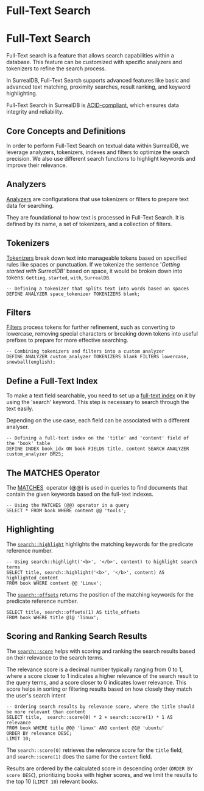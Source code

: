 # Full-Text Search

# Full-Text Search

Full-Text search is a feature that allows search capabilities within a database. This feature can be customized with specific analyzers and tokenizers to refine the search process.

In SurrealDB, Full-Text Search supports advanced features like basic and advanced text matching, proximity searches, result ranking, and keyword highlighting⁠.

Full-Text Search in SurrealDB is [ACID-compliant](https://en.wikipedia.org/wiki/ACID), which ensures data integrity and reliability.⁠

## Core Concepts and Definitions
In order to perform Full-Text Search on textual data within SurrealDB, we leverage analyzers, tokenizers, indexes and filters to optimize the search precision.
We also use different search functions to highlight keywords and improve their relevance.

## Analyzers

[Analyzers](/docs/surrealql/statements/define/analyzer) are configurations that use tokenizers or filters to prepare text data for searching.

They are foundational to how text is processed in Full-Text Search. It is defined by its name, a set of tokenizers, and a collection of filters.

## Tokenizers

[Tokenizers](/docs/surrealql/statements/define/analyzer/#tokenizers) break down text into manageable tokens based on specified rules like spaces or punctuation. 
If we tokenize the sentence '*Getting started with SurrealDB*' based on space, it would be broken down into tokens: `Getting`, `started`, `with`, `SurrealDB`.

```surql
-- Defining a tokenizer that splits text into words based on spaces
DEFINE ANALYZER space_tokenizer TOKENIZERS blank;

```

## Filters

[Filters](/docs/surrealql/statements/define/analyzer/#filters) process tokens for further refinement, such as converting to lowercase, removing special characters or breaking down tokens into useful prefixes to prepare for more effective searching.

```surql
-- Combining tokenizers and filters into a custom analyzer
DEFINE ANALYZER custom_analyzer TOKENIZERS blank FILTERS lowercase, snowball(english);

```

## Define a Full-Text Index

To make a text field searchable, you need to set up a [full-text index](/docs/surrealql/statements/define/indexes/) on it by using the 'search' keyword. This step is necessary to search through the text easily.

Depending on the use case, each field can be associated with a different analyser. 

```surql
-- Defining a full-text index on the 'title' and 'content' field of the 'book' table
DEFINE INDEX book_idx ON book FIELDS title, content SEARCH ANALYZER 
custom_analyzer BM25;
```

## The MATCHES Operator

The [MATCHES](/docs/surrealql/operators/#matches)  operator  (@@) is used in queries to find documents that contain the given keywords based on the full-text indexes. 

```surql
-- Using the MATCHES (@@) operator in a query
SELECT * FROM book WHERE content @@ 'tools';

```

## Highlighting

The [`search::highlight`](/docs/surrealql/functions/search/#searchhighlight) highlights the matching keywords for the predicate reference number.

```surql
-- Using search::highlight('<b>', '</b>', content) to highlight search terms
SELECT title, search::highlight('<b>', '</b>', content) AS highlighted_content 
FROM book WHERE content @@ 'Linux';
```

The [`search::offsets`](/docs/surrealql/functions/search/#searchoffsets) returns the position of the matching keywords for the predicate reference number.

```surql
SELECT title, search::offsets(1) AS title_offsets
FROM book WHERE title @1@ 'linux';
```

## Scoring and Ranking Search Results

The [`search::score`](/docs/surrealql/functions/search/#searchscore) helps with scoring and ranking the search results based on their relevance to the search terms.

The relevance score is a decimal number typically ranging from 0 to 1, where a score closer to 1 indicates a higher relevance of the search result to the query terms, and a score closer to 0 indicates lower relevance. This score helps in sorting or filtering results based on how closely they match the user's search intent

```surql
-- Ordering search results by relevance score, where the title should be more relevant than content
SELECT title,  search::score(0) * 2 + search::score(1) * 1 AS relevance 
FROM book WHERE title @0@ 'linux' AND content @1@ 'ubuntu' 
ORDER BY relevance DESC;
LIMIT 10;
```

The `search::score(0)` retrieves the relevance score for the `title` field, and `search::score(1)` does the same for the `content` field.

Results are ordered by the calculated score in descending order (`ORDER BY score DESC`), prioritizing books with higher scores, and we limit the results to the top 10 (`LIMIT 10`) relevant books.
